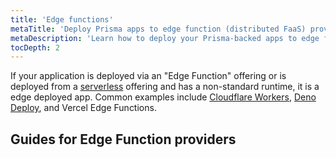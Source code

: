 ```yaml
---
title: 'Edge functions'
metaTitle: 'Deploy Prisma apps to edge function (distributed FaaS) providers'
metaDescription: 'Learn how to deploy your Prisma-backed apps to edge functions like Cloudflare Workers or Vercel Edge Functions'
tocDepth: 2
---
```


<TopBlock>

If your application is deployed via an "Edge Function" offering or is deployed from a [serverless](../serverless) offering and has a non-standard runtime, it is a edge deployed app. Common examples include [Cloudflare Workers](./deploy-to-cloudflare-workers), [Deno Deploy](./deploy-to-deno-deploy), and Vercel Edge Functions.

</TopBlock>

## Guides for Edge Function providers

<Subsections />

